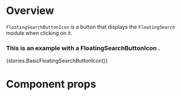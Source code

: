 
<Meta title="Modules|Forms/Components" component={FloatingSearchButtonIcon} />

# Overview

`FloatingSearchButtonIcon` is a button that displays the `FloatingSearch` module when clicking on it.

### This is an example with a FloatingSearchButtonIcon .

<Preview>
    <Story name="FloatingSearchButtonIcon">{stories.BasicFloatingSearchButtonIcon()}</Story>
</Preview>

# Component props

<Props of={FloatingSearchButtonIcon} />
